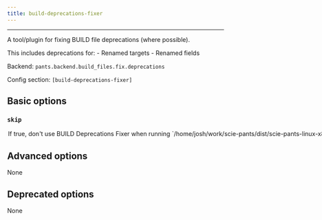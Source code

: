 ```yaml
---
title: build-deprecations-fixer
---
```



---

A tool/plugin for fixing BUILD file deprecations (where possible).

This includes deprecations for: - Renamed targets - Renamed fields

Backend: <span className="color--primary">`pants.backend.build_files.fix.deprecations`</span>

Config section: <span className="color--primary">`[build-deprecations-fixer]`</span>

<span className={styles.options}>

## Basic options

### `skip`

<Option
  cli_repr={`--[no-]build-deprecations-fixer-skip`}
  env_repr="PANTS_BUILD_DEPRECATIONS_FIXER_SKIP"
  default_repr={`False`}
>
  If true, don&#x27;t use BUILD Deprecations Fixer when running
  `/home/josh/work/scie-pants/dist/scie-pants-linux-x86_64 fix`.
</Option>

## Advanced options

None

## Deprecated options

None

</span>

